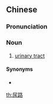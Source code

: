 ==Chinese==
{{zh-forms}}

===Pronunciation===
{{zh-pron
|m=niàolù
|cat=n
}}

===Noun===
{{zh-noun}}

# [[urinary tract]]

====Synonyms====
* {{zh-l|泌尿道}}

[[th:尿路]]